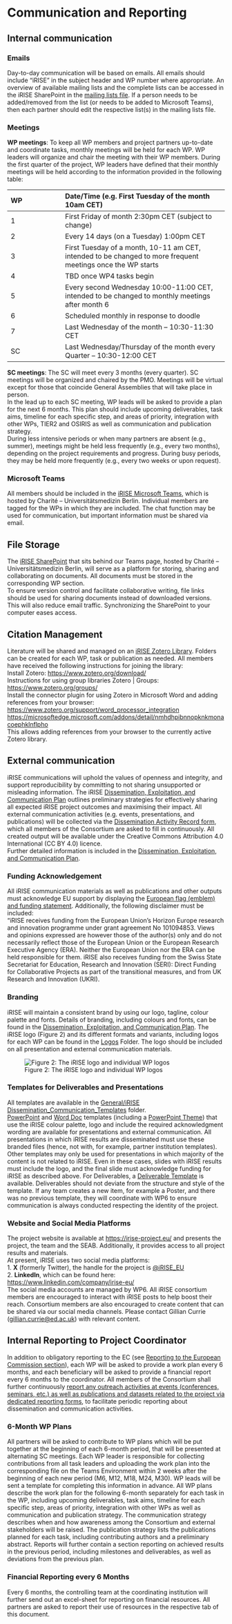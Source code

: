 # **Communication and Reporting**

## Internal communication

### Emails

Day-to-day communication will be based on emails. All emails should include "iRISE" in the subject header and WP number where appropriate. An overview of available mailing lists and the complete lists can be accessed in the iRISE SharePoint in the [mailing lists file](https://charitede.sharepoint.com/:w:/r/sites/iRISE/Shared%20Documents/General/iRISE%20Mailing%20List%20Full.docx?d=w78aadfc66f9b4bdc878dd41138496398&csf=1&web=1&e=xnGHy4). If a person needs to be added/removed from the list (or needs to be added to Microsoft Teams), then each partner should edit the respective list(s) in the mailing lists file.

### Meetings

**WP meetings**: To keep all WP members and project partners up-to-date and coordinate tasks, monthly meetings will be held for each WP. WP leaders will organize and chair the meeting with their WP members. During the first quarter of the project, WP leaders have defined that their monthly meetings will be held according to the information provided in the following table:

| WP  | Date/Time (e.g. First Tuesday of the month 10am CET)                                                        |
|:-----------------|:-----------------------------------------------------|
| 1   | First Friday of month 2:30pm CET (subject to change)                                                        |
| 2   | Every 14 days (on a Tuesday) 1:00pm CET                                                                     |
| 3   | First Tuesday of a month, 10-11 am CET, intended to be changed to more frequent meetings once the WP starts |
| 4   | TBD once WP4 tasks begin                                                                                    |
| 5   | Every second Wednesday 10:00-11:00 CET, intended to be changed to monthly meetings after month 6            |
| 6   | Scheduled monthly in response to doodle                                                                     |
| 7   | Last Wednesday of the month -- 10:30-11:30 CET                                                              |
| SC  | Last Wednesday/Thursday of the month every Quarter -- 10:30-12:00 CET                                       |

**SC meetings**: The SC will meet every 3 months (every quarter). SC meetings will be organized and chaired by the PMO. Meetings will be virtual except for those that coincide General Assemblies that will take place in person.\
In the lead up to each SC meeting, WP leads will be asked to provide a plan for the next 6 months. This plan should include upcoming deliverables, task aims, timeline for each specific step, and areas of priority, integration with other WPs, TIER2 and OSIRIS as well as communication and publication strategy.\
During less intensive periods or when many partners are absent (e.g., summer), meetings might be held less frequently (e.g., every two months), depending on the project requirements and progress. During busy periods, they may be held more frequently (e.g., every two weeks or upon request).

### Microsoft Teams

All members should be included in the [iRISE Microsoft Teams](https://teams.microsoft.com/l/team/19%3aBeyH-eKopgikP84hU4FuJggrTXugFiipnYUq8krUnAE1%40thread.tacv2/conversations?groupId=63cd0d10-aa1b-4db9-9bb0-ed23b58ec69b&tenantId=afe91939-923e-432c-bc66-cbc3ec18d02c), which is hosted by Charité -- Universitätsmedizin Berlin. Individual members are tagged for the WPs in which they are included. The chat function may be used for communication, but important information must be shared via email.

## File Storage

The [iRISE SharePoint](https://charitede.sharepoint.com/sites/iRISE/Shared%20Documents/Forms/AllItems.aspx) that sits behind our Teams page, hosted by Charité -- Universitätsmedizin Berlin, will serve as a platform for storing, sharing and collaborating on documents. All documents must be stored in the corresponding WP section.\
To ensure version control and facilitate collaborative writing, file links should be used for sharing documents instead of downloaded versions. This will also reduce email traffic. Synchronizing the SharePoint to your computer eases access.

## Citation Management

Literature will be shared and managed on an [iRISE Zotero Library](https://www.zotero.org/groups/5148075/irise_library). Folders can be created for each WP, task or publication as needed. All members have received the following instructions for joining the library:\
Install Zotero: <https://www.zotero.org/download/>\
Instructions for using group libraries Zotero \| Groups: <https://www.zotero.org/groups/>\
Install the connector plugin for using Zotero in Microsoft Word and adding references from your browser:\
<https://www.zotero.org/support/word_processor_integration> <https://microsoftedge.microsoft.com/addons/detail/nmhdhpibnnopknkmonacoephklnflpho>\
This allows adding references from your browser to the currently active Zotero library.

## External communication

iRISE communications will uphold the values of openness and integrity, and support reproducibility by committing to not sharing unsupported or misleading information. The iRISE [Dissemination, Exploitation, and Communication Plan](https://charitede.sharepoint.com/:w:/r/sites/iRISE/Shared%20Documents/WP6/iRISE%20Dissemination%20Plan_Draft%201.2.docx?d=w7a63d0ea4a374c1bbe3b7fd98d0c7d2f&csf=1&web=1&e=jY54DT) outlines preliminary strategies for effectively sharing all expected iRISE project outcomes and maximising their impact. All external communication activities (e.g. events, presentations, and publications) will be collected via the [Dissemination Activity Record form](https://charitede.sharepoint.com/:x:/r/sites/iRISE/Shared%20Documents/WP6/iRISE%20Dissemination%20Activity%20Record.xlsx?d=w47a1cbfaa6c34ab5aee84a6dba643912&csf=1&web=1&e=85BMn0), which all members of the Consortium are asked to fill in continuously. All created output will be available under the Creative Commons Attribution 4.0 International (CC BY 4.0) licence.\
Further detailed information is included in the [Dissemination, Exploitation, and Communication Plan](https://charitede.sharepoint.com/:w:/r/sites/iRISE/Shared%20Documents/WP6/iRISE%20Dissemination%20Plan_Draft%201.2.docx?d=w7a63d0ea4a374c1bbe3b7fd98d0c7d2f&csf=1&web=1&e=jY54DT).

### Funding Acknowledgement

All iRISE communication materials as well as publications and other outputs must acknowledge EU support by displaying the [European flag (emblem) and funding statement](https://webgate.ec.europa.eu/funding-tenders-opportunities/pages/viewpage.action?pageId=1867972). Additionally, the following disclaimer must be included:\
"iRISE receives funding from the European Union's Horizon Europe research and innovation programme under grant agreement No 101094853. Views and opinions expressed are however those of the author(s) only and do not necessarily reflect those of the European Union or the European Research Executive Agency (ERA). Neither the European Union nor the ERA can be held responsible for them. iRISE also receives funding from the Swiss State Secretariat for Education, Research and Innovation (SERI): Direct Funding for Collaborative Projects as part of the transitional measures, and from UK Research and Innovation (UKRI).

### Branding

iRISE will maintain a consistent brand by using our logo, tagline, colour palette and fonts. Details of branding, including colours and fonts, can be found in the [Dissemination, Exploitation, and Communication Plan](https://charitede.sharepoint.com/:w:/r/sites/iRISE/Shared%20Documents/WP6/iRISE%20Dissemination%20Plan_Draft%201.2.docx?d=w7a63d0ea4a374c1bbe3b7fd98d0c7d2f&csf=1&web=1&e=jY54DT). The iRISE logo (Figure 2) and its different formats and variants, including logos for each WP can be found in the [Logos](https://charitede.sharepoint.com/:f:/r/sites/iRISE/Shared%20Documents/Branding%20and%20Website/iRISE%20Logos/Logos?csf=1&web=1&e=mh7pQM) Folder. The logo should be included on all presentation and external communication materials.

![Figure 2: The iRISE logo and individual WP logos](images/Communication%20and%20reporting.png)

### Templates for Deliverables and Presentations

All templates are available in the [General/iRISE Dissemination_Communication_Templates](https://charitede.sharepoint.com/:f:/r/sites/iRISE/Shared%20Documents/General/iRISE%20Dissemination_Communication_Templates/Templates?csf=1&web=1&e=P8QVBa) folder.\
[PowerPoint](https://charitede.sharepoint.com/:p:/r/sites/iRISE/Shared%20Documents/General/iRISE%20Dissemination_Communication_Templates/Templates/PPT%20Template.pptx?d=w197f096e83fa4576a6f82bdcd51489b2&csf=1&web=1&e=MREwQ4) and [Word Doc](https://charitede.sharepoint.com/:w:/r/sites/iRISE/Shared%20Documents/General/iRISE%20Dissemination_Communication_Templates/Templates/DocTemplate.docx?d=wcb083ece13604791b342b0bb693fe067&csf=1&web=1&e=f61QPR) templates (including a [PowerPoint Theme](https://charitede.sharepoint.com/:u:/r/sites/iRISE/Shared%20Documents/Branding%20and%20Website/iRISE.thmx?csf=1&web=1&e=fyKrZL)) that use the iRISE colour palette, logo and include the required acknowledgment wording are available for presentations and external communication. All presentations in which iRISE results are disseminated must use these branded files (hence, not with, for example, partner institution templates). Other templates may only be used for presentations in which majority of the content is not related to iRISE. Even in these cases, slides with iRISE results must include the logo, and the final slide must acknowledge funding for iRISE as described above. For Deliverables, a [Deliverable Template](https://charitede.sharepoint.com/:w:/r/sites/iRISE/Shared%20Documents/General/iRISE%20Dissemination_Communication_Templates/Templates/DeliverableTemplate.docx?d=w4ec2474158ab425f86655df0f923297d&csf=1&web=1&e=drgFm9) is available. Deliverables should not deviate from the structure and style of the template. If any team creates a new item, for example a Poster, and there was no previous template, they will coordinate with WP6 to ensure communication is always conducted respecting the identity of the project.

### Website and Social Media Platforms

The project website is available at <https://irise-project.eu/> and presents the project, the team and the SEAB. Additionally, it provides access to all project results and materials.\
At present, iRISE uses two social media platforms:\
1. **X** (formerly Twitter), the handle for the project is [\@iRISE_EU](https://www.bing.com/ck/a?!&&p=aae49b8cd9d6708eJmltdHM9MTY5OTQ4ODAwMCZpZ3VpZD0yZjIzNzQ2Yy1hNzdkLTZiMjEtMDUyYi02NzYzYTYyNTZhYjEmaW5zaWQ9NTE3Nw&ptn=3&hsh=3&fclid=2f23746c-a77d-6b21-052b-6763a6256ab1&psq=%40iRISE_EU+twitter&u=a1aHR0cHM6Ly90d2l0dGVyLmNvbS9pUklTRV9FVQ&ntb=1)\
2. **LinkedIn**, which can be found here: <https://www.linkedin.com/company/irise-eu/>\
The social media accounts are managed by WP6. All iRISE consortium members are encouraged to interact with iRISE posts to help boost their reach. Consortium members are also encouraged to create content that can be shared via our social media channels. Please contact Gillian Currie ([gillian.currie\@ed.ac.uk](mailto:gillian.currie@ed.ac.uk){.email}) with relevant content.

## Internal Reporting to Project Coordinator

In addition to obligatory reporting to the EC (see [Reporting to the European Commission section](#reporting-to-the-european-commission)), each WP will be asked to provide a work plan every 6 months, and each beneficiary will be asked to provide a financial report every 6 months to the coordinator. All members of the Consortium shall further continuously [report any outreach activities at events (conferences, seminars, etc.) as well as publications and datasets related to the project via dedicated reporting forms](https://charitede.sharepoint.com/:x:/r/sites/iRISE/Shared%20Documents/WP6/iRISE%20Dissemination%20Activity%20Record.xlsx?d=w47a1cbfaa6c34ab5aee84a6dba643912&csf=1&web=1&e=9cfBaW), to facilitate periodic reporting about dissemination and communication activities.

### 6-Month WP Plans

All partners will be asked to contribute to WP plans which will be put together at the beginning of each 6-month period, that will be presented at alternating SC meetings. Each WP leader is responsible for collecting contributions from all task leaders and uploading the work plan into the corresponding file on the Teams Environment within 2 weeks after the beginning of each new period (M6, M12, M18, M24, M30). WP leads will be sent a template for completing this information in advance. All WP plans describe the work plan for the following 6-month separately for each task in the WP, including upcoming deliverables, task aims, timeline for each specific step, areas of priority, integration with other WPs as well as communication and publication strategy. The communication strategy describes when and how awareness among the Consortium and external stakeholders will be raised. The publication strategy lists the publications planned for each task, including contributing authors and a preliminary abstract. Reports will further contain a section reporting on achieved results in the previous period, including milestones and deliverables, as well as deviations from the previous plan.

### Financial Reporting every 6 Months

Every 6 months, the controlling team at the coordinating institution will further send out an excel-sheet for reporting on financial resources. All partners are asked to report their use of resources in the respective tab of this document.
